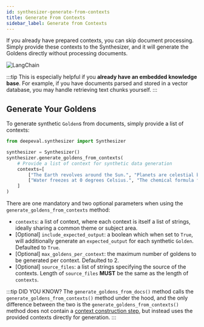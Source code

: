 ```yaml
---
id: synthesizer-generate-from-contexts
title: Generate From Contexts
sidebar_label: Generate from Contexts
---
```


If you already have prepared contexts, you can skip document processing. Simply provide these contexts to the Synthesizer, and it will generate the Goldens directly without processing documents.

<div
  style={{
    display: "flex",
    alignItems: "center",
    justifyContent: "center",
  }}
>
  <img
    src="https://confident-bucket.s3.amazonaws.com/synthesize-from-contexts.svg"
    alt="LangChain"
    style={{
      marginTop: "20px",
      marginBottom: "50px",
      height: "auto",
      maxHeight: "800px",
    }}
  />
</div>

:::tip
This is especially helpful if you **already have an embedded knowledge base**. For example, if you have documents parsed and stored in a vector database, you may handle retrieving text chunks yourself.
:::

## Generate Your Goldens

To generate synthetic `Golden`s from documents, simply provide a list of contexts:

```python
from deepeval.synthesizer import Synthesizer

synthesizer = Synthesizer()
synthesizer.generate_goldens_from_contexts(
    # Provide a list of context for synthetic data generation
    contexts=[
        ["The Earth revolves around the Sun.", "Planets are celestial bodies."],
        ["Water freezes at 0 degrees Celsius.", "The chemical formula for water is H2O."],
    ]
)
```

There are one mandatory and two optional parameters when using the `generate_goldens_from_contexts` method:

- `contexts`: a list of context, where each context is itself a list of strings, ideally sharing a common theme or subject area.
- [Optional] `include_expected_output`: a boolean which when set to `True`, will additionally generate an `expected_output` for each synthetic `Golden`. Defaulted to `True`.
- [Optional] `max_goldens_per_context`: the maximum number of goldens to be generated per context. Defaulted to 2.
- [Optional] `source_files`: a list of strings specifying the source of the contexts. Length of `source_files` **MUST** be the same as the length of `contexts`.

:::tip DID YOU KNOW?
The `generate_goldens_from_docs()` method calls the `generate_goldens_from_contexts()` method under the hood, and the only difference between the two is the `generate_goldens_from_contexts()` method does not contain a [context construction step](synthesizer-generate-from-docs#how-does-context-construction-work), but instead uses the provided contexts directly for generation.
:::
